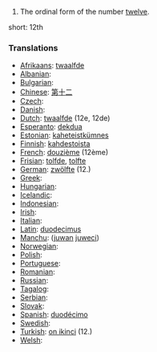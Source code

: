 # The ordinal form of the number [[twelve]].

short: 12th

===Translations===

* [[Afrikaans]]: [[twaalfde]]
* [[Albanian]]: [[]]
* [[Bulgarian]]: [[]]
* [[Chinese]]: [[第]][[十]][[二]]
* [[Czech]]: [[]]
* [[Danish]]: [[]]
* [[Dutch]]: [[twaalfde]] (12e, 12de)
* [[Esperanto]]: [[dekdua]]
* [[Estonian]]: [[kaheteistkümnes]]
* [[Finnish]]: [[kahdestoista]]
* [[French]]: [[douzième]] (12ème)
* [[Frisian]]: [[tolfde]], [[tolfte]]
* [[German]]: [[zwölfte]] (12.)
* [[Greek]]: [[]]
* [[Hungarian]]: [[]]
* [[Icelandic]]: [[]]
* [[Indonesian]]: [[]]
* [[Irish]]: [[]]
* [[Italian]]: [[]]
* [[Latin]]: [[duodecimus]]
* [[Manchu]]: ([[juwan]] [[juweci]])
* [[Norwegian]]: [[]]
* [[Polish]]: [[]]
* [[Portuguese]]: [[]]
* [[Romanian]]: [[]]
* [[Russian]]: [[]]
* [[Tagalog]]: [[]]
* [[Serbian]]: [[]]
* [[Slovak]]: [[]]
* [[Spanish]]: [[duodécimo]]
* [[Swedish]]: [[]]
* [[Turkish]]: [[on ikinci]] (12.)
* [[Welsh]]: [[]]